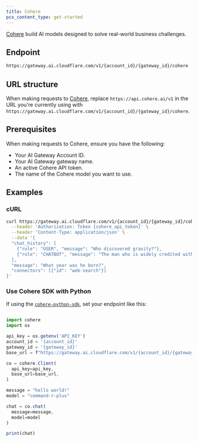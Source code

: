 ```yaml
---
title: Cohere
pcx_content_type: get-started
---
```


[Cohere](https://cohere.com/) build AI models designed to solve real-world business challenges.

## Endpoint

```txt
https://gateway.ai.cloudflare.com/v1/{account_id}/{gateway_id}/cohere
```

## URL structure

When making requests to [Cohere](https://cohere.com/), replace `https://api.cohere.ai/v1` in the URL you're currently using with `https://gateway.ai.cloudflare.com/v1/{account_id}/{gateway_id}/cohere`.

## Prerequisites

When making requests to Cohere, ensure you have the following:

- Your AI Gateway Account ID.
- Your AI Gateway gateway name.
- An active Cohere API token.
- The name of the Cohere model you want to use.

## Examples

### cURL

```bash title="Request"
curl https://gateway.ai.cloudflare.com/v1/{account_id}/{gateway_id}/cohere/v1/chat \
  --header 'Authorization: Token {cohere_api_token}' \
  --header 'Content-Type: application/json' \
  --data '{
  "chat_history": [
    {"role": "USER", "message": "Who discovered gravity?"},
    {"role": "CHATBOT", "message": "The man who is widely credited with discovering gravity is Sir Isaac Newton"}
  ],
  "message": "What year was he born?",
  "connectors": [{"id": "web-search"}]
}'
```

### Use Cohere SDK with Python

If using the [`cohere-python-sdk`](https://github.com/cohere-ai/cohere-python), set your endpoint like this:

```js title="Python"

import cohere
import os

api_key = os.getenv('API_KEY')
account_id = '{account_id}'
gateway_id = '{gateway_id}'
base_url = f"https://gateway.ai.cloudflare.com/v1/{account_id}/{gateway_id}/cohere/v1"

co = cohere.Client(
  api_key=api_key,
  base_url=base_url,
)

message = "hello world!"
model = "command-r-plus"

chat = co.chat(
  message=message,
  model=model
)

print(chat)

```
